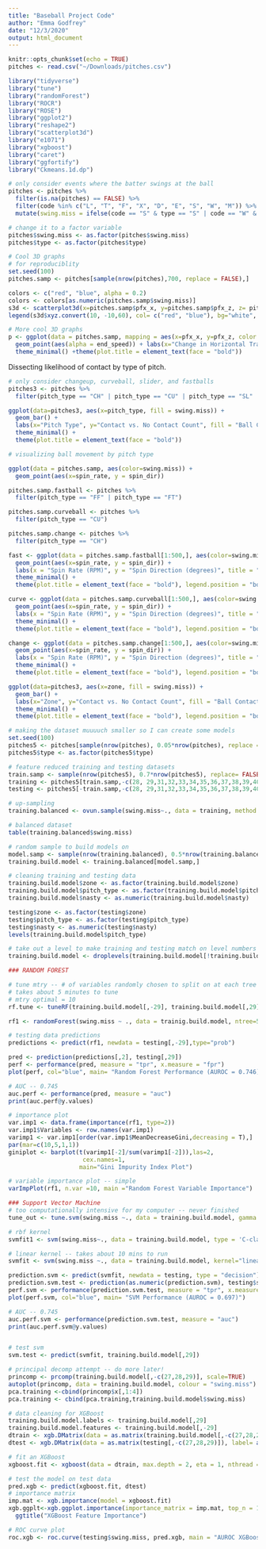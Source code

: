```yaml
---
title: "Baseball Project Code"
author: "Emma Godfrey"
date: "12/3/2020"
output: html_document
---
```


```r
knitr::opts_chunk$set(echo = TRUE)
pitches <- read.csv("~/Downloads/pitches.csv")
```

```r
library("tidyverse")
library("tune")
library("randomForest")
library("ROCR")
library("ROSE")
library("ggplot2")
library("reshape2")
library("scatterplot3d")
library("e1071")
library("xgboost")
library("caret")
library("ggfortify")
library("Ckmeans.1d.dp")
```

```r
# only consider events where the batter swings at the ball
pitches <- pitches %>% 
  filter(is.na(pitches) == FALSE) %>% 
  filter(code %in% c("L", "T", "F", "X", "D", "E", "S", "W", "M")) %>% 
  mutate(swing.miss = ifelse(code == "S" & type == "S" | code == "W" & type == "S" | code == "M" & type == "S", 1, 0))

# change it to a factor variable 
pitches$swing.miss <- as.factor(pitches$swing.miss)
pitches$type <- as.factor(pitches$type)
```

```r
# Cool 3D graphs
# for reproduciblity 
set.seed(100)
pitches.samp <- pitches[sample(nrow(pitches),700, replace = FALSE),]

colors <- c("red", "blue", alpha = 0.2)
colors <- colors[as.numeric(pitches.samp$swing.miss)]
s3d <- scatterplot3d(x=pitches.samp$pfx_x, y=pitches.samp$pfx_z, z= pitches.samp$end_speed, pch= 10, color = colors, main = "Pitch speed and change in trajectory to predict swing contact", xlab = "Change in horizontal trajectory (pfx_x)", zlab = "End speed", ylab = "Change in vertical trajectory (pfx_z)")
legend(s3d$xyz.convert(10, -10,60), col= c("red", "blue"), bg="white", lty=c(1,1), lwd=2, yjust=0, legend = c("Swing & contact", "Swing & no contact"), cex = 0.5)

```


```r
# More cool 3D graphs 
p <- ggplot(data = pitches.samp, mapping = aes(x=pfx_x, y=pfx_z, color = swing.miss)) + 
  geom_point(aes(alpha = end_speed)) + labs(x="Change in Horizontal Trajectory (pfx_x)", y="Change in Vertical Trajectory (pfx_z)", color = "Contact (0=yes, 1 =no)", alpha = "End Speed", title = "Will the batter make contact?", subtitle = "the change in horizontal/vertical trajectory and end speed of pitch affecting contact likelihood") + 
  theme_minimal() +theme(plot.title = element_text(face = "bold"))
```


Dissecting likelihood of contact by type of pitch. 
```r
# only consider changeup, curveball, slider, and fastballs 
pitches3 <- pitches %>% 
  filter(pitch_type == "CH" | pitch_type == "CU" | pitch_type == "SL" | pitch_type == "FF"| pitch_type == "FT")

ggplot(data=pitches3, aes(x=pitch_type, fill = swing.miss)) + 
  geom_bar() + 
  labs(x="Pitch Type", y="Contact vs. No Contact Count", fill = "Ball Contact (0=yes, 1 =no)", title = "Pitch Type and Contact") + 
  theme_minimal() +
  theme(plot.title = element_text(face = "bold"))
```

```r
# visualizing ball movement by pitch type

ggplot(data = pitches.samp, aes(color=swing.miss)) + 
  geom_point(aes(x=spin_rate, y = spin_dir))

pitches.samp.fastball <- pitches %>% 
  filter(pitch_type == "FF" | pitch_type == "FT")

pitches.samp.curveball <- pitches %>% 
  filter(pitch_type == "CU")

pitches.samp.change <- pitches %>% 
  filter(pitch_type == "CH")

fast <- ggplot(data = pitches.samp.fastball[1:500,], aes(color=swing.miss)) + 
  geom_point(aes(x=spin_rate, y = spin_dir)) + 
  labs(x = "Spin Rate (RPM)", y = "Spin Direction (degrees)", title = "Do fastball spin properties affect contact likelihood?",color = "Ball Contact (0=yes, 1 =no)")+ 
  theme_minimal() +
  theme(plot.title = element_text(face = "bold"), legend.position = "bottom")

curve <- ggplot(data = pitches.samp.curveball[1:500,], aes(color=swing.miss)) +
  geom_point(aes(x=spin_rate, y = spin_dir)) + 
  labs(x = "Spin Rate (RPM)", y = "Spin Direction (degrees)", title = "Do curveball spin properties affect contact likelihood?",color = "Ball Contact (0=yes, 1 =no)") + 
  theme_minimal() +
  theme(plot.title = element_text(face = "bold"), legend.position = "bottom")

change <- ggplot(data = pitches.samp.change[1:500,], aes(color=swing.miss)) + 
  geom_point(aes(x=spin_rate, y = spin_dir)) + 
  labs(x = "Spin Rate (RPM)", y = "Spin Direction (degrees)", title = "Do changeup spin properties affect contact likelihood?",color = "Ball Contact (0=yes, 1 =no)") + 
  theme_minimal() +
  theme(plot.title = element_text(face = "bold"), legend.position = "bottom")

ggplot(data=pitches3, aes(x=zone, fill = swing.miss)) + 
  geom_bar() + 
  labs(x="Zone", y="Contact vs. No Contact Count", fill = "Ball Contact (0=yes, 1=no)", title = "Zone and Contact") + 
  theme_minimal() +
  theme(plot.title = element_text(face = "bold"), legend.position = "bottom")
```

```r
# making the dataset muuuuch smaller so I can create some models 
set.seed(100)
pitches5 <- pitches[sample(nrow(pitches), 0.05*nrow(pitches), replace = FALSE),]
pitches5$type <- as.factor(pitches5$type)
```


```r
# feature reduced training and testing datasets 
train.samp <- sample(nrow(pitches5), 0.7*nrow(pitches5), replace= FALSE)
training <- pitches5[train.samp,-c(28, 29,31,32,33,34,35,36,37,38,39,40)]
testing <- pitches5[-train.samp,-c(28, 29,31,32,33,34,35,36,37,38,39,40)]

```

```r
# up-sampling
training.balanced <- ovun.sample(swing.miss~., data = training, method = "over")$data

# balanced dataset 
table(training.balanced$swing.miss)

# random sample to build models on 
model.samp <- sample(nrow(training.balanced), 0.5*nrow(training.balanced), replace=FALSE)
training.build.model <- training.balanced[model.samp,]

# cleaning training and testing data 
training.build.model$zone <- as.factor(training.build.model$zone)
training.build.model$pitch_type <- as.factor(training.build.model$pitch_type)
training.build.model$nasty <- as.numeric(training.build.model$nasty)

testing$zone <- as.factor(testing$zone)
testing$pitch_type <- as.factor(testing$pitch_type)
testing$nasty <- as.numeric(testing$nasty)
levels(training.build.model$pitch_type)

# take out a level to make training and testing match on level numbers 
training.build.model <- droplevels(training.build.model[!training.build.model$pitch_type == 'FA',])
```

```r
### RANDOM FOREST 

# tune mtry -- # of variables randomly chosen to split on at each tree
# takes about 5 minutes to tune 
# mtry optimal = 10 
rf.tune <- tuneRF(training.build.model[,-29], training.build.model[,29], ntreeTry = 50, verbose=TRUE)

rf1 <- randomForest(swing.miss ~ ., data = trainig.build.model, ntree=500, mtry=10, do.trace = 100)

# testing data predictions 
predictions <- predict(rf1, newdata = testing[,-29],type="prob") 

pred <- prediction(predictions[,2], testing[,29])
perf <- performance(pred, measure = "tpr", x.measure = "fpr")
plot(perf, col="blue", main= "Random Forest Performance (AUROC = 0.746)")

# AUC -- 0.745
auc.perf <- performance(pred, measure = "auc")
print(auc.perf@y.values)

# importance plot 
var.imp1 <- data.frame(importance(rf1, type=2))
var.imp1$Variables <- row.names(var.imp1)
varimp1 <- var.imp1[order(var.imp1$MeanDecreaseGini,decreasing = T),]
par(mar=c(10,5,1,1)) 
giniplot <- barplot(t(varimp1[-2]/sum(varimp1[-2])),las=2,
                     cex.names=1,
                    main="Gini Impurity Index Plot")

# variable importance plot -- simple 
varImpPlot(rf1, n.var =10, main ="Random Forest Variable Importance")

```


```r

### Support Vector Machine 
# too computationally intensive for my computer -- never finished
tune_out <- tune.svm(swing.miss ~., data = training.build.model, gamma = 2^(-2:2), cost = 2^(-2:2))

# rbf kernel 
svmfit1 <- svm(swing.miss~., data = training.build.model, type = 'C-classification', verbose=TRUE)

# linear kernel -- takes about 10 mins to run 
svmfit <- svm(swing.miss ~., data = training.build.model, kernel="linear",cost=1)

prediction.svm <- predict(svmfit, newdata = testing, type = "decision")
prediction.svm.test <- prediction(as.numeric(prediction.svm), testing$swing.miss)
perf.svm <- performance(prediction.svm.test, measure = "tpr", x.measure = "fpr")
plot(perf.svm, col="blue", main= "SVM Performance (AUROC = 0.697)")

# AUC -- 0.745
auc.perf.svm <- performance(prediction.svm.test, measure = "auc")
print(auc.perf.svm@y.values)


# test svm 
svm.test <- predict(svmfit, training.build.model[,29])

# principal decomp attempt -- do more later!
princomp <- prcomp(training.build.model[,-c(27,28,29)], scale=TRUE)
autoplot(princomp, data = training.build.model, colour = "swing.miss")
pca.training <-cbind(princomp$x[,1:4])
pca.training <- cbind(pca.training,training.build.model$swing.miss)
```

```r

# data cleaning for XGBoost
training.build.model.labels <- training.build.model[,29]
training.build.model.features <- training.build.model[,-29]
dtrain <- xgb.DMatrix(data = as.matrix(training.build.model[,-c(27,28,29)]), label= as.matrix(training.build.model$swing.miss))
dtest <- xgb.DMatrix(data = as.matrix(testing[,-c(27,28,29)]), label= as.matrix(testing$swing.miss))

# fit an XGBoost
xgboost.fit <- xgboost(data = dtrain, max.depth = 2, eta = 1, nthread = 2, nrounds = 200, objective = "binary:logistic")

# test the model on test data 
pred.xgb <- predict(xgboost.fit, dtest)
# importance matrix
imp.mat <- xgb.importance(model = xgboost.fit)
xgb.ggplt<-xgb.ggplot.importance(importance_matrix = imp.mat, top_n = 10)+ 
  ggtitle("XGBoost Feature Importance") 

# ROC curve plot 
roc.xgb <- roc.curve(testing$swing.miss, pred.xgb, main = "AUROC XGBoost: 0.778")
```


